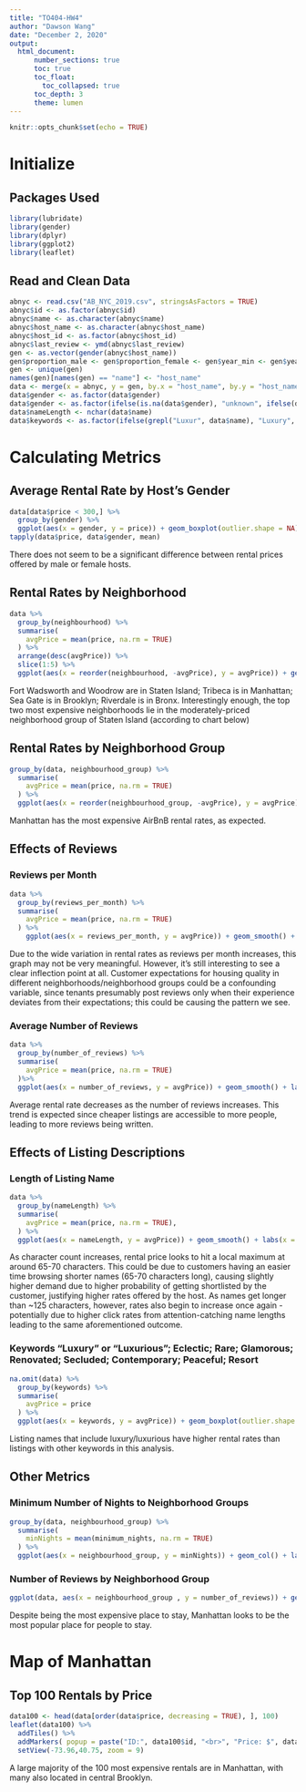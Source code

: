 ```yaml
---
title: "TO404-HW4"
author: "Dawson Wang"
date: "December 2, 2020"
output: 
  html_document:
      number_sections: true
      toc: true
      toc_float:
        toc_collapsed: true
      toc_depth: 3
      theme: lumen
---
```


```r
knitr::opts_chunk$set(echo = TRUE)
```

# Initialize

## Packages Used
```r
library(lubridate)
library(gender)
library(dplyr)
library(ggplot2)
library(leaflet)
```

## Read and Clean Data
```r
abnyc <- read.csv("AB_NYC_2019.csv", stringsAsFactors = TRUE)
abnyc$id <- as.factor(abnyc$id)
abnyc$name <- as.character(abnyc$name)
abnyc$host_name <- as.character(abnyc$host_name)
abnyc$host_id <- as.factor(abnyc$host_id)
abnyc$last_review <- ymd(abnyc$last_review)
gen <- as.vector(gender(abnyc$host_name))
gen$proportion_male <- gen$proportion_female <- gen$year_min <- gen$year_max <- NULL
gen <- unique(gen)
names(gen)[names(gen) == "name"] <- "host_name"
data <- merge(x = abnyc, y = gen, by.x = "host_name", by.y = "host_name", all.x = TRUE)
data$gender <- as.factor(data$gender)
data$gender <- as.factor(ifelse(is.na(data$gender), "unknown", ifelse(data$gender == "male", "male", "female")))
data$nameLength <- nchar(data$name)
data$keywords <- as.factor(ifelse(grepl("Luxur", data$name), "Luxury", ifelse(grepl("eclectic", data$name), "Eclectic", ifelse(grepl("rare", data$name), "Rare", ifelse(grepl("renovated", data$name), "Renovated", ifelse(grepl("peaceful", data$name), "Peaceful", ifelse(grepl("contemporary", data$name), "Contemporary", ifelse(grepl("resort", data$name), "Resort", NA))))))))

```

# Calculating Metrics

## Average Rental Rate by Host's Gender
```r
data[data$price < 300,] %>%
  group_by(gender) %>%
  ggplot(aes(x = gender, y = price)) + geom_boxplot(outlier.shape = NA) + labs(x = "Host's Gender", y = "Rental Rate")
tapply(data$price, data$gender, mean)
```

There does not seem to be a significant difference between rental prices offered by male or female hosts.

## Rental Rates by Neighborhood
```r
data %>%
  group_by(neighbourhood) %>%
  summarise(
    avgPrice = mean(price, na.rm = TRUE)
  ) %>%
  arrange(desc(avgPrice)) %>%
  slice(1:5) %>%
  ggplot(aes(x = reorder(neighbourhood, -avgPrice), y = avgPrice)) + geom_col() + labs(x = "Neighborhood", y = "Average Rental Rate")
```

Fort Wadsworth and Woodrow are in Staten Island; Tribeca is in Manhattan; Sea Gate is in Brooklyn; Riverdale is in Bronx. Interestingly enough, the top two most expensive neighborhoods lie in the moderately-priced neighborhood group of Staten Island (according to chart below)

## Rental Rates by Neighborhood Group
```r
group_by(data, neighbourhood_group) %>%
  summarise(
    avgPrice = mean(price, na.rm = TRUE)
  ) %>%
  ggplot(aes(x = reorder(neighbourhood_group, -avgPrice), y = avgPrice)) + geom_col() + labs(x = "Neighborhood Group", y = "Average Rental Rate")
```

Manhattan has the most expensive AirBnB rental rates, as expected.

## Effects of Reviews

### Reviews per Month
```r
data %>%
  group_by(reviews_per_month) %>%
  summarise(
    avgPrice = mean(price, na.rm = TRUE)
  ) %>%
    ggplot(aes(x = reviews_per_month, y = avgPrice)) + geom_smooth() + labs(x = "Number of Reviews per Month", y = "Average Rental Rate")
```

Due to the wide variation in rental rates as reviews per month increases, this graph may not be very meaningful. However, it's still interesting to see a clear inflection point at all. Customer expectations for housing quality in different neighborhoods/neighborhood groups could be a confounding variable, since tenants presumably post reviews only when their experience deviates from their expectations; this could be causing the pattern we see. 

### Average Number of Reviews
```r
data %>%
  group_by(number_of_reviews) %>%
  summarise(
    avgPrice = mean(price, na.rm = TRUE)
  )%>%
  ggplot(aes(x = number_of_reviews, y = avgPrice)) + geom_smooth() + labs(x = "Average Number of Reviews", y = "Average Rental Rate")
```

Average rental rate decreases as the number of reviews increases. This trend is expected since cheaper listings are accessible to more people, leading to more reviews being written.

## Effects of Listing Descriptions

### Length of Listing Name
```r
data %>%
  group_by(nameLength) %>%
  summarise(
    avgPrice = mean(price, na.rm = TRUE),
  ) %>%
  ggplot(aes(x = nameLength, y = avgPrice)) + geom_smooth() + labs(x = "Length of Listing Name (Character Count)", y = "Average Rental Rate")
```

As character count increases, rental price looks to hit a local maximum at around 65-70 characters. This could be due to customers having an easier time browsing shorter names (65-70 characters long), causing slightly higher demand due to higher probability of getting shortlisted by the customer, justifying higher rates offered by the host. As names get longer than ~125 characters, however, rates also begin to increase once again - potentially due to higher click rates from attention-catching name lengths leading to the same aforementioned outcome.

### Keywords "Luxury" or "Luxurious"; Eclectic; Rare; Glamorous; Renovated; Secluded; Contemporary; Peaceful; Resort
```r
na.omit(data) %>%
  group_by(keywords) %>%
  summarise(
    avgPrice = price
  ) %>%
  ggplot(aes(x = keywords, y = avgPrice)) + geom_boxplot(outlier.shape = NA) + labs(x = "Keywords", y = "Average Rental Rate") + ylim(0,500)
```

Listing names that include luxury/luxurious have higher rental rates than listings with other keywords in this analysis.

## Other Metrics

### Minimum Number of Nights to Neighborhood Groups
```r
group_by(data, neighbourhood_group) %>%
  summarise(
    minNights = mean(minimum_nights, na.rm = TRUE)
  ) %>%
  ggplot(aes(x = neighbourhood_group, y = minNights)) + geom_col() + labs(x = "Neighborhood Group", y = "Minimum Stay Length (# of Nights)")
```

### Number of Reviews by Neighborhood Group
```r
ggplot(data, aes(x = neighbourhood_group , y = number_of_reviews)) + geom_col() + labs(x = "Neighborhood Group", y = "Number of Reviews")
```

Despite being the most expensive place to stay, Manhattan looks to be the most popular place for people to stay. 

# Map of Manhattan

## Top 100 Rentals by Price
```r
data100 <- head(data[order(data$price, decreasing = TRUE), ], 100)
leaflet(data100) %>%
  addTiles() %>%
  addMarkers( popup = paste("ID:", data100$id, "<br>", "Price: $", data100$price)) %>%
  setView(-73.96,40.75, zoom = 9)
```

A large majority of the 100 most expensive rentals are in Manhattan, with many also located in central Brooklyn.
